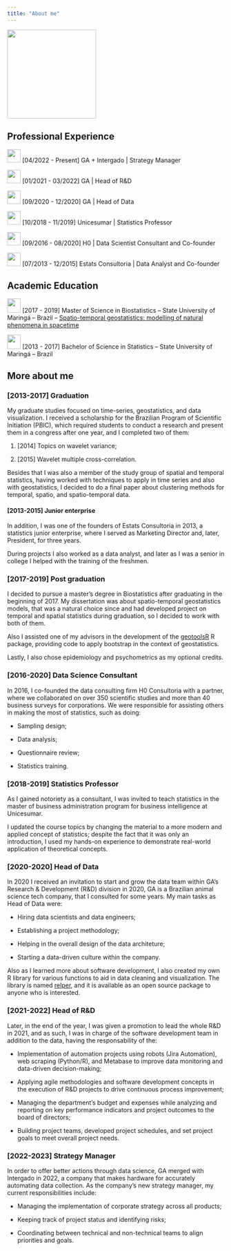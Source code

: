 ```yaml
---
title: "About me"
---
```


![](perfil.png){fig-align="left" width="206"} 

## Professional Experience

![](images/ga_logo.jpg){width="31"} \[04/2022 - Present\] GA + Intergado \| Strategy Manager

![](images/ga_logo.jpg){width="31"} \[01/2021 - 03/2022\] GA \| Head of R&D

![](images/ga_logo.jpg){width="31"} \[09/2020 - 12/2020\] GA \| Head of Data

![](images/unicesumar_logo-01.png){width="31"} \[10/2018 - 11/2019\] Unicesumar \| Statistics Professor

![](images/h0_logo.jpg){width="31"} \[09/2016 - 08/2020\] H0 \| Data Scientist Consultant and Co-founder

![](images/estats_logo-01.jpg){width="31"} \[07/2013 - 12/2015\] Estats Consultoria \| Data Analyst and Co-founder

## Academic Education

![](images/uem_logo.jpg){width="31" height="33"} \[2017 - 2019\] Master of Science in Biostatistics -- State University of Maringá -- Brazil -- [Spatio-temporal geostatistics: modelling of natural phenomena in spacetime](http://pbe.uem.br/wp-content/uploads/2020/03/GEOESTAT%C3%8DSTICA-ESPA%C3%87O-TEMPORAL-MODELAGEM-DE-FEN%C3%94MENOS-NATURAIS-NO-ESPA%C3%87O-TEMPO-%E2%80%93-Vinicius-Basseto-F%C3%A9lix.pdf)

![](images/uem_logo.jpg){width="31" height="33"} \[2013 - 2017\] Bachelor of Science in Statistics -- State University of Maringá -- Brazil

## More about me

### [2013-2017] Graduation

My graduate studies focused on time-series, geostatistics, and data visualization. I received a scholarship for the Brazilian Program of Scientific Initiation (PBIC), which required students to conduct a research and present them in a congress after one year, and I completed two of them:

1.  \[2014\] Topics on wavelet variance;

2.  \[2015\] Wavelet multiple cross-correlation.

Besides that I was also a member of the study group of spatial and temporal statistics, having worked with techniques to apply in time series and also with geostatistics, I decided to do a final paper about clustering methods for temporal, spatio, and spatio-temporal data.

#### [2013-2015] Junior enterprise

In addition, I was one of the founders of Estats Consultoria in 2013, a statistics junior enterprise, where I served as Marketing Director and, later, President, for three years.

During projects I also worked as a data analyst, and later as I was a senior in college I helped with the training of the freshmen.

### [2017-2019] Post graduation

I decided to pursue a master's degree in Biostatistics after graduating in the beginning of 2017. My dissertation was about spatio-temporal geostatistics models, that was a natural choice since and had developed project on temporal and spatial statistics during graduation, so I decided to work with both of them.

Also I assisted one of my advisors in the development of the [geotoolsR](https://github.com/cran/geotoolsR) R package, providing code to apply bootstrap in the context of geostatistics.

Lastly, I also chose epidemiology and psychometrics as my optional credits.

### [2016-2020] Data Science Consultant

In 2016, I co-founded the data consulting firm H0 Consultoria with a partner, where we collaborated on over 350 scientific studies and more than 40 business surveys for corporations. We were responsible for assisting others in making the most of statistics, such as doing:

-   Sampling design;

-   Data analysis;

-   Questionnaire review;

-   Statistics training.

### [2018-2019] Statistics Professor

As I gained notoriety as a consultant, I was invited to teach statistics in the master of business administration program for business intelligence at Unicesumar.

I updated the course topics by changing the material to a more modern and applied concept of statistics; despite the fact that it was only an introduction, I used my hands-on experience to demonstrate real-world application of theoretical concepts.

### [2020-2020] Head of Data

In 2020 I received an invitation to start and grow the data team within GA's Research & Development (R&D) division in 2020, GA is a Brazilian animal science tech company, that I consulted for some years. My main tasks as Head of Data were:

-   Hiring data scientists and data engineers;

-   Establishing a project methodology;

-   Helping in the overall design of the data architeture;

-   Starting a data-driven culture within the company.

Also as I learned more about software development, I also created my own R library for various functions to aid in data cleaning and visualization. The library is named [relper](https://github.com/vbfelix/relper), and it is available as an open source package to anyone who is interested.

### [2021-2022] Head of R&D

Later, in the end of the year, I was given a promotion to lead the whole R&D in 2021, and as such, I was in charge of the software development team in addition to the data, having the responsability of the:

-   Implementation of automation projects using robots (Jira Automation), web scraping (Python/R), and Metabase to improve data monitoring and data-driven decision-making;

-   Applying agile methodologies and software development concepts in the execution of R&D projects to drive continuous process improvement;

-   Managing the department's budget and expenses while analyzing and reporting on key performance indicators and project outcomes to the board of directors;

-   Building project teams, developed project schedules, and set project goals to meet overall project needs.

### [2022-2023] Strategy Manager

In order to offer better actions through data science, GA merged with Intergado in 2022, a company that makes hardware for accurately automating data collection. As the company's new strategy manager, my current responsibilities include:

-   Managing the implementation of corporate strategy across all products;

-   Keeping track of project status and identifying risks;

-   Coordinating between technical and non-technical teams to align priorities and goals.
